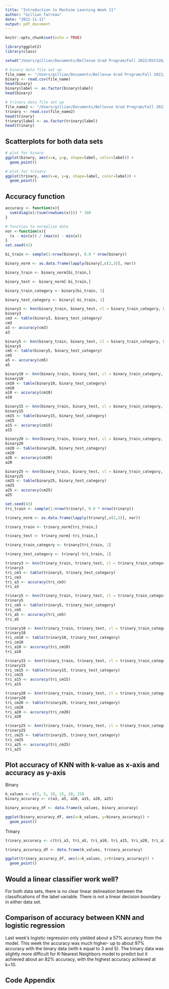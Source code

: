```yaml
---
title: "Introduction to Machine Learning Week 11"
author: "Gillian Tatreau"
date: "2022-11-11"
output: pdf_document
---
```


```r
knitr::opts_chunk$set(echo = TRUE)
```

```r
library(ggplot2)
library(class)

setwd("/Users/gillian/Documents/Bellevue Grad Program/Fall 2022/DSC520/DSC520 Repo")

# binary data file set up
file_name <- "/Users/gillian/Documents/Bellevue Grad Program/Fall 2022/DSC520/DSC520 Repo/binary-classifier-data.csv"
binary <- read.csv(file_name)
head(binary)
binary$label <- as.factor(binary$label)
head(binary)

# trinary data file set up
file_name2 <- "/Users/gillian/Documents/Bellevue Grad Program/Fall 2022/DSC520/DSC520 Repo/trinary-classifier-data.csv"
trinary <- read.csv(file_name2)
head(trinary)
trinary$label <- as.factor(trinary$label)
head(trinary)
```

## Scatterplots for both data sets
```r
# plot for binary
ggplot(binary, aes(x=x, y=y, shape=label, color=label)) + 
  geom_point()

# plot for trinary
ggplot(trinary, aes(x=x, y=y, shape=label, color=label)) + 
  geom_point()

```

## Accuracy function
```r
accuracy <- function(x){
  sum(diag(x)/(sum(rowSums(x)))) * 100
}
```

```r
# function to normalize data
nor <-function(x){ 
  (x - min(x)) / (max(x) - min(x))
}
set.seed(42)

bi_train <- sample(1:nrow(binary), 0.8 * nrow(binary))

binary_norm <- as.data.frame(lapply(binary[,c(2,3)], nor))

binary_train <- binary_norm[bi_train,] 

binary_test <- binary_norm[-bi_train,] 

binary_train_category <- binary[bi_train, 1]

binary_test_category <- binary[-bi_train, 1]

binary3 <- knn(binary_train, binary_test, cl = binary_train_category, k=3)
binary3
cm3 <- table(binary3, binary_test_category)
cm3
a3 <- accuracy(cm3)
a3

binary5 <- knn(binary_train, binary_test, cl = binary_train_category, k=5)
binary5
cm5 <- table(binary5, binary_test_category)
cm5
a5 <- accuracy(cm5)
a5

binary10 <- knn(binary_train, binary_test, cl = binary_train_category, k=10)
binary10
cm10 <- table(binary10, binary_test_category)
cm10
a10 <- accuracy(cm10)
a10

binary15 <- knn(binary_train, binary_test, cl = binary_train_category, k=15)
binary15
cm15 <- table(binary15, binary_test_category)
cm15
a15 <- accuracy(cm15)
a15

binary20 <- knn(binary_train, binary_test, cl = binary_train_category, k=20)
binary20
cm20 <- table(binary20, binary_test_category)
cm20
a20 <- accuracy(cm20)
a20

binary25 <- knn(binary_train, binary_test, cl = binary_train_category, k=25)
binary25
cm25 <- table(binary25, binary_test_category)
cm25
a25 <- accuracy(cm25)
a25


```
```r
set.seed(43)
tri_train <- sample(1:nrow(trinary), 0.8 * nrow(trinary))

trinary_norm <- as.data.frame(lapply(trinary[,c(2,3)], nor))

trinary_train <- trinary_norm[tri_train,] 

trinary_test <- trinary_norm[-tri_train,] 

trinary_train_category <- trinary[tri_train, 1]

trinary_test_category <- trinary[-tri_train, 1]

trinary3 <- knn(trinary_train, trinary_test, cl = trinary_train_category, k=3)
trinary3
tri_cm3 <- table(trinary3, trinary_test_category)
tri_cm3
tri_a3 <- accuracy(tri_cm3)
tri_a3

trinary5 <- knn(trinary_train, trinary_test, cl = trinary_train_category, k=5)
trinary5
tri_cm5 <- table(trinary5, trinary_test_category)
tri_cm5
tri_a5 <- accuracy(tri_cm5)
tri_a5

trinary10 <- knn(trinary_train, trinary_test, cl = trinary_train_category, k=10)
trinary10
tri_cm10 <- table(trinary10, trinary_test_category)
tri_cm10
tri_a10 <- accuracy(tri_cm10)
tri_a10

trinary15 <- knn(trinary_train, trinary_test, cl = trinary_train_category, k=15)
trinary15
tri_cm15 <- table(trinary15, trinary_test_category)
tri_cm15
tri_a15 <- accuracy(tri_cm15)
tri_a15

trinary20 <- knn(trinary_train, trinary_test, cl = trinary_train_category, k=20)
trinary20
tri_cm20 <- table(trinary20, trinary_test_category)
tri_cm20
tri_a20 <- accuracy(tri_cm20)
tri_a20

trinary25 <- knn(trinary_train, trinary_test, cl = trinary_train_category, k=25)
trinary25
tri_cm25 <- table(trinary25, trinary_test_category)
tri_cm25
tri_a25 <- accuracy(tri_cm25)
tri_a25

```

## Plot accuracy of KNN with k-value as x-axis and accuracy as y-axis

Binary
```r
k_values <- c(3, 5, 10, 15, 20, 25)
binary_accuracy <- c(a3, a5, a10, a15, a20, a25)

binary_accuracy_df <- data.frame(k_values, binary_accuracy)

ggplot(binary_accuracy_df, aes(x=k_values, y=binary_accuracy)) + 
  geom_point()
```

Trinary
```r
trinary_accuracy <- c(tri_a3, tri_a5, tri_a10, tri_a15, tri_a20, tri_a25)

trinary_accuracy_df <- data.frame(k_values, trinary_accuracy)

ggplot(trinary_accuracy_df, aes(x=k_values, y=trinary_accuracy)) + 
  geom_point()

```

## Would a linear classifier work well?

For both data sets, there is no clear linear delineation between the classifications of the label variable. There is not a linear decision boundary in either data set. 

## Comparison of accuracy between KNN and logistic regression
Last week's logistic regression only yielded about a 57% accuracy from the model. This week the accuracy was much higher- up to about 97% accuracy with the binary data (with k equal to 3 and 5). The trinary data was slightly more difficult for K-Nearest Neighbors model to predict but it achieved about an 82% accuracy, with the highest accuracy achieved at k=10. 


## Code Appendix
```r
```

